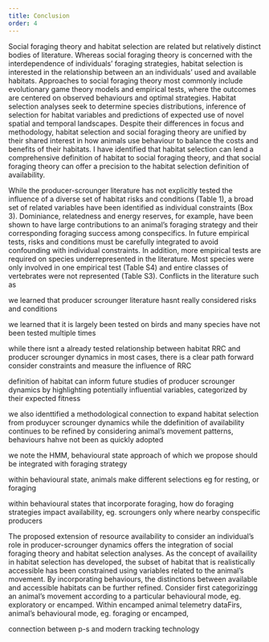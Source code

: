 ```yaml
---
title: Conclusion
order: 4
---
```




Social foraging theory and habitat selection are related but relatively distinct bodies of literature. Whereas social foraging theory is concerned with the interdependence of individuals' foraging strategies, habitat selection is interested in the relationship between an an individuals' used and available habitats. Approaches to social foraging theory most commonly include evolutionary game theory models and empirical tests, where the outcomes are centered on observed behaviours and optimal strategies. Habitat selection analyses seek to determine species distributions, inference of selection for habitat variables and predictions of expected use of novel spatial and temporal landscapes. Despite their differences in focus and methodology, habitat selection and social foraging theory are unified by their shared interest in how animals use behaviour to balance the costs and benefits of their habitats.  I have identified that habitat selection can lend a comprehensive definition of habitat to social foraging theory, and that social foraging theory can offer a precision to the habitat selection definition of availability. 

While the producer-scrounger literature has not explicitly tested the influence of a diverse set of habitat risks and conditions (Table 1), a broad set of related variables have been identified as individual constraints (Box 3). Dominiance, relatedness and energy reserves, for example, have been shown to have large contributions to an animal's foraging strategy and their corresponding foraging success among conspecifics. In future empirical tests, risks and conditions must be carefully integrated to avoid confounding with individual constraints. In addition, more empirical tests are required on species underrepresented in the literature. Most species were only involved in one empirical test (Table S4) and entire classes of vertebrates were not represented (Table S3). Conflicts in the literature such as 





we learned that producer scrounger literature hasnt really considered risks and conditions

we learned that it is largely been tested on birds and many species have not been tested multiple times 

while there isnt a already tested relationship between habitat RRC and producer scrounger dynamics in most cases, there is a clear path forward
consider constraints and measure the influence of RRC

definition of habitat can inform future studies of producer scrounger dynamics by highlighting potentially influential variables, categorized by their expected fitness 





we also identtified a methodological connection to expand habitat selection from produycer scrounger dynamics
while the ddefinition of availability continues to be refined by considering animal's movement patterns, behaviours hahve not been as quickly adopted

we note the HMM, behavioural state approach
of which we propose should be integrated with foraging strategy 

within behavioural state, animals make different selections
eg for resting, or foraging

within behavioural states that incorporate foraging, how do foraging strategies impact availability, eg. scroungers only where nearby conspecific producers








The proposed extension of resource availability to consider an individual's role in producer-scrounger dynamics offers the integration of social foraging theory and habitat selection analyses. As the concept of availaility in habitat selection has developed, the subset of habitat that is realistically accessible has been constrained using variables related to the animal's movement. By incorporating behaviours, the distinctions between available and accessible habitats can be further refined. Consider first categorizingg an animal's movement according to a particular behavioural mode, eg. exploratory or encamped. Within encamped animal telemetry dataFirs, animal's behavioural mode, eg. foraging or encamped, 




connection between p-s and modern tracking technology


